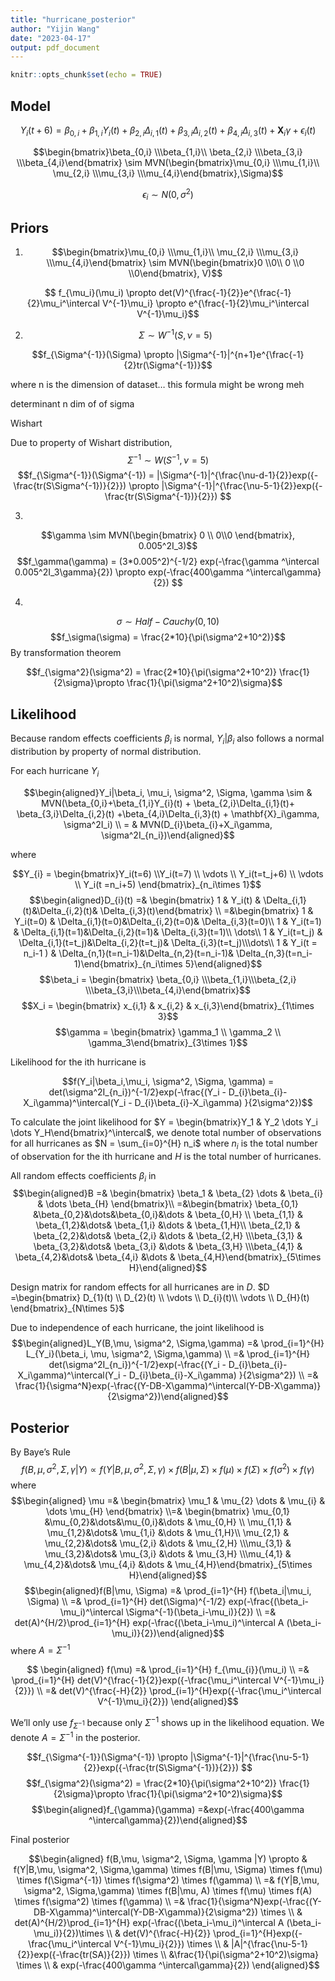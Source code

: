 ```yaml
---
title: "hurricane_posterior"
author: "Yijin Wang"
date: "2023-04-17"
output: pdf_document
---
```


```r
knitr::opts_chunk$set(echo = TRUE)
```

## Model

$$Y_{i}(t+6) =\beta_{0,i}+\beta_{1,i}Y_{i}(t) + \beta_{2,i}\Delta_{i,1}(t)+
\beta_{3,i}\Delta_{i,2}(t) +\beta_{4,i}\Delta_{i,3}(t)  + \mathbf{X}_i\gamma+ \epsilon_{i}(t)$$ 

$$\begin{bmatrix}\beta_{0,i} \\\beta_{1,i}\\ \beta_{2,i} \\\beta_{3,i} \\\beta_{4,i}\end{bmatrix} \sim MVN(\begin{bmatrix}\mu_{0,i} \\\mu_{1,i}\\ \mu_{2,i} \\\mu_{3,i} \\\mu_{4,i}\end{bmatrix},\Sigma)$$

$$\epsilon_i \sim N(0, \sigma^2)$$

## Priors

1. 
$$\begin{bmatrix}\mu_{0,i} \\\mu_{1,i}\\ \mu_{2,i} \\\mu_{3,i} \\\mu_{4,i}\end{bmatrix} \sim MVN(\begin{bmatrix}0 \\0\\ 0 \\0 \\0\end{bmatrix},
V)$$

$$ f_{\mu_i}(\mu_i) \propto det(V)^{\frac{-1}{2}}e^{\frac{-1}{2}\mu_i^\intercal V^{-1}\mu_i} \propto e^{\frac{-1}{2}\mu_i^\intercal V^{-1}\mu_i}$$

2. 
$$
\Sigma \sim W^{-1}(S, \nu = 5)
$$

$$f_{\Sigma^{-1}}(\Sigma)  \propto |\Sigma^{-1}|^{n+1}e^{\frac{-1}{2}tr(\Sigma^{-1})}$$ 

where n is the dimension of dataset... this formula might be wrong meh

determinant n dim of of sigma

Wishart

Due to property of Wishart distribution, $$\Sigma^{-1} \sim W(S^{-1}, \nu = 5)$$
$$f_{\Sigma^{-1}}(\Sigma^{-1})   = |\Sigma^{-1}|^{\frac{\nu-d-1}{2}}exp({-\frac{tr(S\Sigma^{-1})}{2}}) \propto |\Sigma^{-1}|^{\frac{\nu-5-1}{2}}exp({-\frac{tr(S\Sigma^{-1})}{2}}) $$ 
 
3.

$$\gamma \sim MVN(\begin{bmatrix} 0 \\ 0\\0 \end{bmatrix}, 0.005^2I_3)$$
$$f_\gamma(\gamma) = (3*0.005^2)^{-1/2} exp(-\frac{\gamma ^\intercal 0.005^2I_3\gamma}{2}) \propto exp(-\frac{400\gamma ^\intercal\gamma}{2}) $$

4. 

$$\sigma \sim Half-Cauchy(0,10)$$
$$f_\sigma(\sigma)  = \frac{2*10}{\pi(\sigma^2+10^2)}$$
By transformation theorem 

$$f_{\sigma^2}(\sigma^2)  = \frac{2*10}{\pi(\sigma^2+10^2)} \frac{1}{2\sigma}\propto \frac{1}{\pi(\sigma^2+10^2)\sigma}$$


## Likelihood

Because random effects coefficients $\beta_i$ is normal, $Y_i|\beta_i$ also follows a normal distribution by property of normal distribution. 

For each hurricane $Y_i$

$$\begin{aligned}Y_i|\beta_i, \mu_i, \sigma^2, \Sigma, \gamma \sim & MVN(\beta_{0,i}+\beta_{1,i}Y_{i}(t) + \beta_{2,i}\Delta_{i,1}(t)+ \beta_{3,i}\Delta_{i,2}(t) +\beta_{4,i}\Delta_{i,3}(t)  + \mathbf{X}_i\gamma,  \sigma^2I_i) \\
= & MVN(D_{i}\beta_{i}+X_i\gamma,  \sigma^2I_{n_i})\end{aligned}$$

where 

$$Y_{i} = \begin{bmatrix}Y_i(t=6) \\Y_i(t=7) \\ \vdots \\ Y_i(t=t_j+6) \\ \vdots \\ Y_i(t =n_i+5) \end{bmatrix}_{n_i\times 1}$$
$$\begin{aligned}D_{i}(t) =& \begin{bmatrix} 1 & Y_i(t) & \Delta_{i,1}(t)&\Delta_{i,2}(t)& \Delta_{i,3}(t)\end{bmatrix} \\
=&\begin{bmatrix} 1 & Y_i(t=0) & \Delta_{i,1}(t=0)&\Delta_{i,2}(t=0)& \Delta_{i,3}(t=0)\\
1 & Y_i(t=1) & \Delta_{i,1}(t=1)&\Delta_{i,2}(t=1)& \Delta_{i,3}(t=1)\\ \dots\\ 1 & Y_i(t=t_j) & \Delta_{i,1}(t=t_j)&\Delta_{i,2}(t=t_j)& \Delta_{i,3}(t=t_j)\\\dots\\ 1 & Y_i(t = n_i-1 ) & \Delta_{n,1}(t=n_i-1)&\Delta_{n,2}(t=n_i-1)& \Delta_{n,3}(t=n_i-1)\end{bmatrix}_{n_i\times 5}\end{aligned}$$
$$\beta_i = \begin{bmatrix} \beta_{0,i} \\\beta_{1,i}\\\beta_{2,i} \\\beta_{3,i}\\\beta_{4,i}\end{bmatrix}$$ $$X_i = \begin{bmatrix} x_{i,1} & x_{i,2} & x_{i,3}\end{bmatrix}_{1\times 3}$$ 
$$\gamma = \begin{bmatrix} \gamma_1 \\ \gamma_2 \\ \gamma_3\end{bmatrix}_{3\times 1}$$

Likelihood for the ith hurricane is 

$$f(Y_i|\beta_i,\mu_i, \sigma^2, \Sigma, \gamma) = det(\sigma^2I_{n_i})^{-1/2}exp(-\frac{(Y_i - D_{i}\beta_{i}-X_i\gamma)^\intercal(Y_i - D_{i}\beta_{i}-X_i\gamma) }{2\sigma^2})$$

To calculate the joint likelihood for $Y = \begin{bmatrix}Y_1 & Y_2 \dots Y_i \dots Y_H\end{bmatrix}^\intercal$, we denote total number of observations for all hurricanes as $N = \sum_{i=0}^{H} n_i$ where $n_i$ is the total number of observation for the ith hurricane and $H$ is the total number of hurricanes.

All random effects coefficients $\beta_i$ in $$\begin{aligned}B =& \begin{bmatrix} \beta_1 & \beta_{2} \dots & \beta_{i} & \dots \beta_{H} \end{bmatrix}\\ =&\begin{bmatrix} \beta_{0,1} &\beta_{0,2}&\dots&\beta_{0,i}&\dots & \beta_{0,H} \\ \beta_{1,1} & \beta_{1,2}&\dots& \beta_{1,i} &\dots & \beta_{1,H}\\ \beta_{2,1} & \beta_{2,2}&\dots& \beta_{2,i} &\dots & \beta_{2,H} \\\beta_{3,1} & \beta_{3,2}&\dots& \beta_{3,i} &\dots & \beta_{3,H} \\\beta_{4,1} & \beta_{4,2}&\dots& \beta_{4,i} &\dots & \beta_{4,H}\end{bmatrix}_{5\times H}\end{aligned}$$

Design matrix for random effects for all hurricanes are in $D$. $D =\begin{bmatrix} D_{1}(t) \\ D_{2}(t) \\ \vdots \\  D_{i}(t)\\  \vdots \\ D_{H}(t) \end{bmatrix}_{N\times 5}$


Due to independence of each hurricane, the joint likelihood is 
$$\begin{aligned}L_Y(B,\mu, \sigma^2, \Sigma,\gamma) =& \prod_{i=1}^{H} L_{Y_i}(\beta_i, \mu, \sigma^2, \Sigma,\gamma) \\
=& \prod_{i=1}^{H} det(\sigma^2I_{n_i})^{-1/2}exp(-\frac{(Y_i - D_{i}\beta_{i}-X_i\gamma)^\intercal(Y_i - D_{i}\beta_{i}-X_i\gamma) }{2\sigma^2}) \\
=& \frac{1}{\sigma^N}exp(-\frac{(Y-DB-X\gamma)^\intercal(Y-DB-X\gamma)}{2\sigma^2})\end{aligned}$$

## Posterior

By Baye's Rule $$f(B,\mu, \sigma^2, \Sigma, \gamma |Y) \propto f(Y|B,\mu, \sigma^2, \Sigma,\gamma) \times f(B|\mu, \Sigma)  \times f(\mu)  \times f(\Sigma)  \times f(\sigma^2) \times f(\gamma)$$ 
where 
$$\begin{aligned} \mu =& \begin{bmatrix} \mu_1 & \mu_{2} \dots & \mu_{i} & \dots \mu_{H} \end{bmatrix} \\=& \begin{bmatrix} \mu_{0,1} &\mu_{0,2}&\dots&\mu_{0,i}&\dots & \mu_{0,H} \\ \mu_{1,1} & \mu_{1,2}&\dots& \mu_{1,i} &\dots & \mu_{1,H}\\ \mu_{2,1} & \mu_{2,2}&\dots& \mu_{2,i} &\dots & \mu_{2,H} \\\mu_{3,1} & \mu_{3,2}&\dots& \mu_{3,i} &\dots & \mu_{3,H} \\\mu_{4,1} & \mu_{4,2}&\dots& \mu_{4,i} &\dots & \mu_{4,H}\end{bmatrix}_{5\times H}\end{aligned}$$
$$\begin{aligned}f(B|\mu, \Sigma)  =& \prod_{i=1}^{H} f(\beta_i|\mu_i, \Sigma) \\
=& \prod_{i=1}^{H} det(\Sigma)^{-1/2} exp(-\frac{(\beta_i-\mu_i)^\intercal \Sigma^{-1}(\beta_i-\mu_i)}{2}) \\
=& det(A)^{H/2}\prod_{i=1}^{H} exp(-\frac{(\beta_i-\mu_i)^\intercal A (\beta_i-\mu_i)}{2})\end{aligned}$$ where 
$A = \Sigma^{-1}$

$$ \begin{aligned} f(\mu) =& \prod_{i=1}^{H} f_{\mu_{i}}(\mu_i) \\
=& \prod_{i=1}^{H} det(V)^{\frac{-1}{2}}exp({-\frac{\mu_i^\intercal V^{-1}\mu_i}{2}}) \\
=& det(V)^{\frac{-H}{2}} \prod_{i=1}^{H}exp({-\frac{\mu_i^\intercal V^{-1}\mu_i}{2}}) \end{aligned}$$

We'll only use $f_{\Sigma^{-1}}$ because only $\Sigma^{-1}$ shows up in the likelihood equation. We denote $A = \Sigma^{-1}$ in the posterior. 

$$f_{\Sigma^{-1}}(\Sigma^{-1})  \propto |\Sigma^{-1}|^{\frac{\nu-5-1}{2}}exp({-\frac{tr(S\Sigma^{-1})}{2}}) $$ 
$$f_{\sigma^2}(\sigma^2)  = \frac{2*10}{\pi(\sigma^2+10^2)} \frac{1}{2\sigma}\propto \frac{1}{\pi(\sigma^2+10^2)\sigma}$$
$$\begin{aligned}f_{\gamma}(\gamma) =&exp(-\frac{400\gamma ^\intercal\gamma}{2})\end{aligned}$$

Final posterior

$$\begin{aligned} f(B,\mu, \sigma^2, \Sigma, \gamma |Y) \propto & f(Y|B,\mu, \sigma^2, \Sigma,\gamma) \times f(B|\mu, \Sigma)  \times f(\mu)  \times f(\Sigma^{-1})  \times f(\sigma^2) \times f(\gamma) \\
=& f(Y|B,\mu, \sigma^2, \Sigma,\gamma) \times f(B|\mu, A)  \times f(\mu)  \times f(A)  \times f(\sigma^2) \times f(\gamma) \\
=& \frac{1}{\sigma^N}exp(-\frac{(Y-DB-X\gamma)^\intercal(Y-DB-X\gamma)}{2\sigma^2}) \times \\
& det(A)^{H/2}\prod_{i=1}^{H} exp(-\frac{(\beta_i-\mu_i)^\intercal A (\beta_i-\mu_i)}{2})\times \\
& det(V)^{\frac{-H}{2}} \prod_{i=1}^{H}exp({-\frac{\mu_i^\intercal V^{-1}\mu_i}{2}}) \times \\ 
& |A|^{\frac{\nu-5-1}{2}}exp({-\frac{tr(SA)}{2}}) \times \\
&\frac{1}{\pi(\sigma^2+10^2)\sigma} \times \\
& exp(-\frac{400\gamma ^\intercal\gamma}{2}) 
\end{aligned}$$